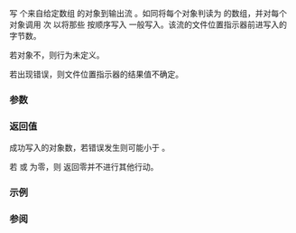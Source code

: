 {{cpp/title|fwrite}}
{{cpp/io/c/navbar}}
{{ddcl|header=cstdio|
std::size_t fwrite( const void* buffer, std::size_t size, std::size_t count, std::FILE* stream );
}}

写 {{c|count}} 个来自给定数组 {{c|buffer}} 的对象到输出流 {{c|stream}}。如同将每个对象判读为 {{c|unsigned char}} 的数组，并对每个对象调用 {{c|size}} 次 {{lc|std::fputc}} 以将那些 {{c|unsigned char}} 按顺序写入 {{c|stream}} 一般写入。该流的文件位置指示器前进写入的字节数。

若对象不{{named req|TriviallyCopyable}}，则行为未定义。

若出现错误，则文件位置指示器的结果值不确定。

===参数===
{{par begin}}
{{par|buffer|指向数组中要被写入的首个对象的指针}}
{{par|size|每个对象的大小}}
{{par|count|要被写入的对象数}}
{{par|stream|要写入的输出文件流}}
{{par end}}

===返回值===
成功写入的对象数，若错误发生则可能小于 {{c|count}}。

若 {{c|size}} 或 {{c|count}} 为零，则 {{tt|fwrite}} 返回零并不进行其他行动。

===示例===
{{example
|code=
#include &lt;array&gt;
#include &lt;cstdio&gt;
#include &lt;vector&gt;

int main ()
{
    // 写缓冲区到文件
    if (std::FILE* f1 = std::fopen("file.bin", "wb"))
    {
        std::array&lt;int, 3&gt; v = {42, -1, 7}; // std::array 的底层存储为数组
        std::fwrite(v.data(), sizeof v[0], v.size(), f1);
        std::fclose(f1);
    }

    // 读取同一数据并打印它到标准输出
    if (std::FILE* f2 = std::fopen("file.bin", "rb"))
    {
        std::vector&lt;int&gt; rbuf(10); // std::vector 的底层存储亦为数组
        std::size_t sz = std::fread(rbuf.data(), sizeof rbuf[0], rbuf.size(), f2);
        std::fclose(f2);
        for (std::size_t n = 0; n &lt; sz; ++n)
            std::printf("%d\n", rbuf[n]);
    }
}
|output=
42
-1
7
}}

===参阅===
{{dsc begin}}
{{dsc inc|cpp/io/c/dsc fprintf}}
{{dsc inc|cpp/io/c/dsc fputs}}
{{dsc inc|cpp/io/c/dsc fread}}
{{dsc see c|c/io/fwrite}}
{{dsc end}}

{{langlinks|de|en|es|fr|it|ja|pt|ru}}
